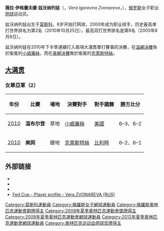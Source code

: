 {{NoteTA
|T=zh-cn:薇拉·兹沃纳列娃; zh-tw:薇拉·芝芙娜瑞娃; zh-hk:薇拉·施禾娜莉娃
|G1=Tennis
}}
{{Infobox 網球選手 
|姓名= 薇拉·兹沃纳列娃
|image= [[File:Vera_Zvonareva_at_the_2009_US_Open_07.jpg|250px]]
|國籍= {{RUS}}
|居住地= {{RUS}}[[莫斯科|莫斯科]] 
|出生日期= {{birth date and age|1984|9|7}}
|出生地= {{URS}}[[莫斯科|莫斯科]] 
|身高= {{height|m=1.72}}
|體重= {{convert|59.1|kg|lb}} 
|轉職業年= 2000年9月
|持拍= 右手<br />雙手（反手）
|職業獎金= 14,839,405 [[美元|美元]]
|官方網站= http://www.zvonareva.ru/
|單打職業戰績= 574勝 - 293負
|單打冠軍頭銜= 12（[[WTA|WTA]]），2（ITF）
|單打最高排名= 2 （2010年10月25日）
|現單打排名= 85 （2021年8月9日）
|澳網單打最好成績= 四強（[[2009年澳洲網球公開賽|2009]], [[2011年澳洲網球公開賽|2011]]）
|法網單打最好成績= 八強（[[2003年法國網球公開賽|2003]]）
|溫網單打最好成績= 亞軍（[[2010年溫布頓網球錦標賽|2010]]）
|美網單打最好成績= 亞軍（[[2010年美國網球公開賽|2010]]）
|Othertournaments=Yes
|WTA總決賽單打最好成績=亞軍（2008）
|奥运会最好成绩=[[File:Bronze_medal.svg|20px]] 銅牌（2008）
|雙打職業戰績= 151勝 - 98負
|雙打冠軍頭銜= 10（[[WTA|WTA]]）
|雙打最高排名= 9 （2005年8月8日）
|現雙打排名= 36 （2021年8月9日）
|grandslamsdoublesresults= yes
|澳網雙打最好成績= 冠軍（[[2012年澳洲網球公開賽|2012]]）
|法網雙打最好成績= 八強（[[2006年法國網球公開賽|2006]]）
|溫網雙打最好成績= 亞軍（[[2010年溫布頓網球錦標賽|2010]]）
|美網雙打最好成績= '''冠軍'''（[[2006年美國網球公開賽|2006]]、2020）
|Mixed = Yes
|mixedtitles = 
|mixedrecord = 
|澳網混雙最好成績= 第二輪（2021）
|溫網混雙最好成績= '''冠軍'''（[[2006年温布尔登网球锦标赛|2006]]）
|美網混雙最好成績= '''冠軍'''（[[2004年美國網球公開賽|2004]]）
|updated=2010年10月27日
}}
{{MedalTop}}
{{MedalSport| [[網球|網球]]}}
{{MedalCountry| {{RUS}}}}
{{MedalBronze | [[2008年夏季奧林匹克運動會|2008年北京]] | [[2008年夏季奧林匹克運動會網球比賽|女子單打]]}}
{{MedalBottom}}

'''薇拉·伊格蕾夫娜·兹沃纳列娃'''（{{lang-ru|Вера Игоревна Звонарёва}}，''Vera Igorevna Zvonareva''，{{bd|1984年|9月7日|catIdx=Zvonareva, Vera}}），[[俄罗斯|俄罗斯]]女子职业[[网球|网球]]运动员。

兹沃纳列娃出生于[[莫斯科|莫斯科]]，6岁开始打网球，2000年成为职业球手，历史最高单打世界排名为第2名（2010年10月25日），最高双打世界排名是第9名（2005年8月8日）。

兹沃纳列娃在2010年下半季連續打入兩項大滿貫單打賽事的決賽，在[[2010年温布顿网球锦标赛|溫網]][[2010年温布顿网球锦标赛女子单打比赛|決賽]]負於衛冕的[[小威廉絲|小威廉絲]]，而在[[2010年美國網球公開賽|美網]][[2010年美國網球公開賽女子單打比賽|決賽]]敗於衛冕的[[克萊斯特絲|克萊斯特絲]]。

== [[网球大满贯|大满贯]] ==

=== 女單亞軍（2） ===

{| class="wikitable"
! 年份
! 比賽
! 場地
! 決賽對手
! 對手國籍
! 勝方比分
|-bgcolor="#CCFFCC"	
| [[2010年温布顿网球锦标赛女子单打比赛|2010]]	
| '''温布尔登'''	
| 草地	
| [[塞雷娜·威廉姆斯|小威廉絲]]	
| {{flagicon|USA}}[[美國|美國]]
| 6–3、6–2
|-bgcolor="#CCCCFF"
| [[2010年美國網球公開賽女子單打比賽|2010]]
| '''美网'''
| 硬地
| [[金·克莱斯特尔斯|克萊斯特絲]]
| {{flagicon|BEL}}[[比利時|比利時]]
| 6–2、6–1
|}

== 外部链接 ==
* {{Official|http://www.zvonareva.ru/}}{{ru}}{{en}}
* {{WTA|9376}}
* {{ITF Profile|id=35011959}}
* [http://www.fedcup.com/en/players/player/profile.aspx?playerid=35011959 Fed Cup - Player profile - Vera ZVONAREVA (RUS)] {{Wayback|url=http://www.fedcup.com/en/players/player/profile.aspx?playerid=35011959 |date=20150417203950 }}

{{DEFAULTSORT:Zvonareva, Vera}}
[[Category:莫斯科運動員|Category:莫斯科運動員]]
[[Category:俄羅斯女子網球運動員|Category:俄羅斯女子網球運動員]]
[[Category:俄羅斯奧林匹克運動會銅牌得主|Category:俄羅斯奧林匹克運動會銅牌得主]]
[[Category:2008年夏季奧林匹克運動會獎牌得主|Category:2008年夏季奧林匹克運動會獎牌得主]]
[[Category:2008年夏季奧林匹克運動會網球運動員|Category:2008年夏季奧林匹克運動會網球運動員]]
[[Category:2012年夏季奧林匹克運動會網球運動員|Category:2012年夏季奧林匹克運動會網球運動員]]
[[Category:奥林匹克运动会网球奖牌得主|Category:奥林匹克运动会网球奖牌得主]]